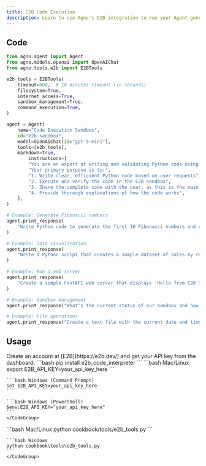 ```yaml
---
title: E2B Code Execution
description: Learn to use Agno's E2B integration to run your Agent-generated code in a secure sandbox.
---
```


## Code

```python cookbook/tools/e2b_tools.py
from agno.agent import Agent
from agno.models.openai import OpenAIChat
from agno.tools.e2b import E2BTools

e2b_tools = E2BTools(
    timeout=600,  # 10 minutes timeout (in seconds)
    filesystem=True,
    internet_access=True,
    sandbox_management=True,
    command_execution=True,
)

agent = Agent(
    name="Code Execution Sandbox",
    id="e2b-sandbox",
    model=OpenAIChat(id="gpt-5-mini"),
    tools=[e2b_tools],
    markdown=True,
        instructions=[
        "You are an expert at writing and validating Python code using a secure E2B sandbox environment.",
        "Your primary purpose is to:",
        "1. Write clear, efficient Python code based on user requests",
        "2. Execute and verify the code in the E2B sandbox",
        "3. Share the complete code with the user, as this is the main use case",
        "4. Provide thorough explanations of how the code works",
    ],
)

# Example: Generate Fibonacci numbers
agent.print_response(
    "Write Python code to generate the first 10 Fibonacci numbers and calculate their sum and average"
)

# Example: Data visualization
agent.print_response(
    "Write a Python script that creates a sample dataset of sales by region and visualize it with matplotlib"
)

# Example: Run a web server
agent.print_response(
    "Create a simple FastAPI web server that displays 'Hello from E2B Sandbox!' and run it to get a public URL"
)

# Example: Sandbox management
agent.print_response("What's the current status of our sandbox and how much time is left before timeout?")

# Example: File operations
agent.print_response("Create a text file with the current date and time, then read it back")
```

## Usage

<Steps>
  <Snippet file="create-venv-step.mdx" />

  <Step title="Create an E2B account">
    Create an account at [E2B](https://e2b.dev/) and get your API key from the dashboard.
  </Step>

  <Step title="Install libraries">
    ```bash
    pip install e2b_code_interpreter
    ```
  </Step>

  <Step title="Set your API Key">
    <CodeGroup>
    ```bash Mac/Linux
    export E2B_API_KEY=your_api_key_here
    ```

    ```bash Windows (Command Prompt)
    set E2B_API_KEY=your_api_key_here
    ```

    ```bash Windows (PowerShell)
    $env:E2B_API_KEY="your_api_key_here"
    ```
    </CodeGroup>
  </Step>

  <Step title="Run Agent">
    <CodeGroup>
    ```bash Mac/Linux
    python cookbook/tools/e2b_tools.py
    ```

    ```bash Windows
    python cookbook\tools\e2b_tools.py
    ```
    </CodeGroup>
  </Step>
</Steps>